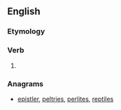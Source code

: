 ==English==

===Etymology===
{{suffix|reply|est|lang=en}}

===Verb===
{{head|en|verb form}}

# {{en-archaic second-person singular of|reply|lang=en}}

===Anagrams===
* [[epistler#English|epistler]], [[peltries#English|peltries]], [[perlites#English|perlites]], [[reptiles#English|reptiles]]